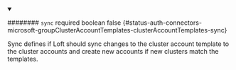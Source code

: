
<details className="config-field" data-expandable="false" open>
<summary>

######## `sync` <span className="config-field-required" data-required="false">required</span> <span className="config-field-type">boolean</span> <span className="config-field-default">false</span> <span className="config-field-enum"></span> {#status-auth-connectors-microsoft-groupClusterAccountTemplates-clusterAccountTemplates-sync}

Sync defines if Loft should sync changes to the cluster account template
to the cluster accounts and create new accounts if new clusters match the templates.

</summary>



</details>

